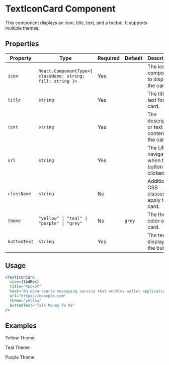 
# TextIconCard Component

<div className="component-guide">
<p>
This component displays an icon, title, text, and a button. It supports multiple themes.
</p>


## Properties


| Property     | Type                                                | Required | Default | Description                                                                                           |
|--------------|-----------------------------------------------------|----------|---------|-------------------------------------------------------------------------------------------------------|
| `icon`       | `React.ComponentType<{ className: string; fill: string }>` | Yes      |         | The icon component to display in the card.                                                            |
| `title`      | `string`                                            | Yes      |         | The title text for the card.                                                                          |
| `text`       | `string`                                            | Yes      |         | The description or text content for the card.                                                         |
| `url`        | `string`                                            | Yes      |         | The URL to navigate to when the button is clicked.                                                    |
| `className`  | `string`                                            | No       |         | Additional CSS classes to apply to the card.                                                          |
| `theme`      | `"yellow" \| "teal" \| "purple" \| "grey"`          | No       | `grey`  | The theme color of the card.                                                                          |
| `buttonText` | `string`                                            | Yes      |         | The text to display on the button.                                                                    |



## Usage

```jsx title="TextIconCard"
<TextIconCard
  icon={tbdRex}
  title="Rocket"
  text="An open source messaging service that enables wallet applications to communicate with financial institutions to discover and obtain liquidity."
  url="https://example.com"
  theme="yellow"
  buttonText="Talk Money To Me"
/>
```

## Examples

Yellow Theme
<TextIconCard
icon={tbdRex}
title="Rocket"
text="An open source messaging service that enables wallet applications to communicate with financial institutions to discover and obtain liquidity."
url="https://example.com"
theme="yellow"
buttonText="Talk Money To Me"
/>

Teal Theme
<TextIconCard
icon={tbdRex}
title="Liquidity Finder"
text="A tool to help you find the best liquidity options available in the market."
url="https://example.com"
theme="teal"
buttonText="Find Liquidity"
/>

Purple Theme
<TextIconCard
icon={tbdRex}
title="Market Watch"
text="Keep track of market trends and make informed decisions with real-time data."
url="https://example.com"
theme="purple"
buttonText="Watch Market"
/>

</div>